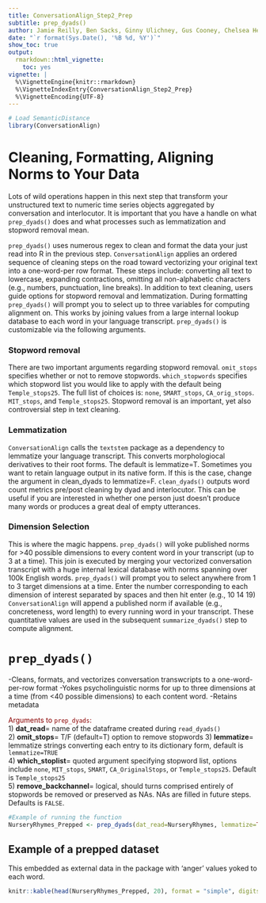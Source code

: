 ```yaml
---
title: ConversationAlign_Step2_Prep
subtitle: prep_dyads()
author: Jamie Reilly, Ben Sacks, Ginny Ulichney, Gus Cooney, Chelsea Helion
date: "`r format(Sys.Date(), '%B %d, %Y')`"
show_toc: true
output:
  rmarkdown::html_vignette:
    toc: yes
vignette: |
  %\VignetteEngine{knitr::rmarkdown}
  %\VignetteIndexEntry{ConversationAlign_Step2_Prep}
  %\VignetteEncoding{UTF-8}
---
```


```r
# Load SemanticDistance
library(ConversationAlign)
```

# Cleaning, Formatting, Aligning Norms to Your Data
Lots of wild operations happen in this next step that transform your unstructured text to numeric time series objects aggregated by conversation and interlocutor. It is important that you have a handle on what `prep_dyads()` does and what processes such as lemmatization and stopword removal mean. <br>

``prep_dyads()`` uses numerous regex to clean and format the data your just read into R in the previous step. ``ConversationAlign`` applies an ordered sequence of cleaning steps on the road toward vectorizing your original text into a one-word-per row format. These steps include: converting all text to lowercase, expanding contractions, omitting all non-alphabetic characters (e.g., numbers, punctuation, line breaks). In addition to text cleaning, users guide options for stopword removal and lemmatization. During formatting ``prep_dyads()`` will prompt you to select up to three variables for computing alignment on. This works by joining values from a large internal lookup database to each word in your language transcript. ``prep_dyads()`` is customizable via the following arguments.

### Stopword removal
There are two important arguments regarding stopword removal. ``omit_stops`` specifies whether or not to remove stopwords. ``which_stopwords`` specifies which stopword list you would like to apply with the default being ``Temple_stops25``. The full list of choices is: ``none``, ``SMART_stops``, ``CA_orig_stops``. ``MIT_stops``, and ``Temple_stops25``. Stopword removal is an important, yet also controversial step in text cleaning.  <br>

### Lemmatization
``ConversationAlign`` calls the ``textstem`` package as a dependency to lemmatize your language transcript. This converts morphologiocal derivatives to their root forms. The default is lemmatize=T. Sometimes you want to retain language output in its native form. If this is the case, change the argument in clean_dyads to lemmatize=F. ``clean_dyads()`` outputs word count metrics pre/post cleaning by dyad and interlocutor. This can be useful if you are interested in whether one person just doesn't produce many words or produces a great deal of empty utterances. <br>

### Dimension Selection
This is where the magic happens. ``prep_dyads()`` will yoke published norms for >40 possible dimensions to every content word in your transcript (up to 3 at a time). This join is executed by merging your vectorized conversation transcript with a huge internal lexical database with norms spanning over 100k English words. ``prep_dyads()`` will prompt you to select anywhere from 1 to 3 target dimensions at a time. Enter the number corresponding to each dimension of interest separated by spaces and then hit enter (e.g., 10 14 19) ``ConversationAlign`` will append a published norm if available (e.g., concreteness, word length) to every running word in your transcript. These quantitative values are used in the subsequent ``summarize_dyads()`` step to compute alignment. <br>

# `prep_dyads()`
-Cleans, formats, and vectorizes conversation transwcripts to a one-word-per-row format
-Yokes psycholinguistic norms for up to three dimensions at a time (from <40 possible dimensions) to each content word.
-Retains metadata <br>

<span style="color: darkred;">Arguments to `prep_dyads`:</span> <br>
1) **dat_read**= name of the dataframe created during `read_dyads()` <br>
2) **omit_stops**= T/F (default=T) option to remove stopwords
3) **lemmatize**= lemmatize strings converting each entry to its dictionary form, default is `lemmatize=TRUE` <br>
4) **which_stoplist**= quoted argument specifying stopword list, options include ``none``, ``MIT_stops``, ``SMART``, ``CA_OriginalStops``, or ``Temple_stops25``. Default is ``Temple_stops25`` <br>
5) **remove_backchannel**= logical, should turns comprised entirely of stopwords be removed or preserved as NAs. NAs are filled in future steps. Defaults is ``FALSE``.

```r
#Example of running the function
NurseryRhymes_Prepped <- prep_dyads(dat_read=NurseryRhymes, lemmatize=TRUE, omit_stops=T, which_stoplist="Temple_stops25")
```

## Example of a prepped dataset 
This embedded as external data in the package with 'anger' values yoked to each word.
```r
knitr::kable(head(NurseryRhymes_Prepped, 20), format = "simple", digits=2)
```





